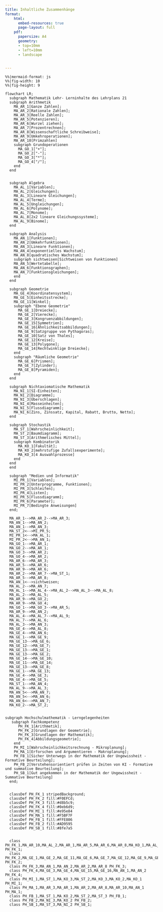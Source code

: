 ```yaml
---
title: Inhaltliche Zusammenhänge
format: 
    html:
      embed-resources: true
      page-layout: full
    pdf: 
      papersize: A4
      geometry:
      - top=10mm
      - left=10mm
      - landscape
      
      
---
```



```mermaid
%%|mermaid-format: js
%%|fig-width: 10
%%|fig-height: 9

flowchart LR;
  subgraph Mathematik Lehr- Lerninhalte des Lehrplans 21
  subgraph Arithmetik
    MA_AR_1[Ganze Zahlen];
    MA_AR_2[Rationale Zahlen];
    MA_AR_3[Reelle Zahlen];
    MA_AR_5[Potenzieren];
    MA_AR_6[Wurzel ziehen];
    MA_AR_7[Prozentrechnen];
    MA_AR_8[Wissenschaftliche Schreibweise];
    MA_AR_9[Umkehroperationen];
    MA_AR_10[Primzahlen]
    subgraph Grundoperationen
      MA_GO_1["+"];
      MA_GO_2["-"];
      MA_GO_3["*"];
      MA_GO_4["/"];
    end
  end
  
  
  subgraph Algebra
    MA_AL_1[Variablen];
    MA_AL_2[Gleichungen];
    MA_AL_3[Lineare Gleichungen];
    MA_AL_4[Terme];
    MA_AL_5[Ungleichungen];
    MA_AL_6[Polynome];
    MA_AL_7[Monome];
    MA_AL_8[2x2 lineare Gleichungssysteme];
    MA_AL_9[Binome];
  end
  
  subgraph Analysis
    MA_AN_1[Funktionen];
    MA_AN_2[Umkehrfunktionen];
    MA_AN_3[Lineare Funktionen];
    MA_AN_4[exponentielles Wachstum];
    MA_AN_8[quadratisches Wachstum];
    subgraph sichtweisen[Sichtweisen von Funktionen]
    MA_AN_5[Wertetabelle];
    MA_AN_6[Funktionsgraphen];
    MA_AN_7[Funktionsgleichungen];
    end
  end
  
  subgraph Geometrie
    MA_GE_4[Koordinatensystem];
    MA_GE_5[Einheitsstrecke];
    MA_GE_11[Winkel];
    subgraph "Ebene Geometrie"
      MA_GE_1[Dreiecke];
      MA_GE_2[Vierecke];
      MA_GE_3[Kongruenzabbildungen];
      MA_GE_15[Symmetrien];
      MA_GE_16[Ähnlichkeitsabbildungen];
      MA_GE_9[Satzgruppe von Pythagoras];
      MA_GE_10[Satz von Thales];
      MA_GE_12[Kreise];
      MA_GE_13[Polygone];
      MA_GE_14[Rechtwinklige Dreiecke];
    end
    subgraph "Räumliche Geometrie"
      MA_GE_6[Prismen];
      MA_GE_7[Zylinder];
      MA_GE_8[Pyramiden];
    end
  end
  
  subgraph Nichtaxiomatische Mathematik
    MA_NI_1[SI-Einheiten];
    MA_NI_2[Diagramme];
    MA_NI_3[Überschlagen];
    MA_NI_4[Masseinheiten];
    MA_NI_5[Flussdiagramm];
    MA_NI_6[Zins, Zinssatz, Kapital, Rabatt, Brutto, Netto];
  end
  
  subgraph Stochastik
    MA_ST_1[Wahrscheinlichkeit];
    MA_ST_2[Baumdiagramm];
    MA_ST_3[Arithmetisches Mittel];
    subgraph Kombinatorik
      MA_KO_1[Fakultät];
      MA_KO_2[mehrstufige Zufallsexperimente];
      MA_KO_3[4 Auswahlprozesse]
    end
  end
  end
  
  subgraph "Medien und Informatik"
    MI_PR_1[Variablen];
    MI_PR_2[Unterprogramme, Funktionen];
    MI_PR_3[Schleifen];
    MI_PR_4[Listen];
    MI_PR_5[Flussdiagramm];
    MI_PR_6[Parameter];
    MI_PR_7[Bedingte Anweisungen]
  end;
  
  MA_AR_1-->MA_AR_2-->MA_AR_3;
  MA_AN_1-->MA_AN_2;
  MA_AN_1-->MA_AN_3;
  MA_ST_2<-->MI_PR_5;
  MI_PR_1<-->MA_AL_1;
  MI_PR_2<-->MA_AN_1;
  MA_GO_1-->MA_AR_1;
  MA_GO_2-->MA_AR_1;
  MA_GO_3-->MA_AR_2;
  MA_GO_4-->MA_AR_2;
  MA_AR_6-->MA_AR_3;
  MA_AR_5-->MA_AR_6;
  MA_AR_9-->MA_AR_6;
  MA_AR_2-->MA_AR_7-->MA_ST_1;
  MA_AR_5-->MA_AR_8;
  MA_AN_1<-->sichtweisen;
  MA_AL_2-->MA_AN_7;
  MA_AL_1-->MA_AL_4-->MA_AL_2-->MA_AL_3-->MA_AL_8;
  MA_AL_2-->MA_AL_5;
  MA_AR_9-->MA_GO_2;
  MA_AR_9-->MA_GO_4;
  MA_GO_1-->MA_GO_3-->MA_AR_5;
  MA_AR_9-->MA_AN_2;
  MA_AL_4-->MA_AL_7-->MA_AL_9;  
  MA_AL_7-->MA_AL_6;
  MA_AL_3-->MA_AN_3;
  MA_GE_4-->MA_AL_8;
  MA_GE_4-->MA_AN_6;
  MA_GE_1-->MA_GE_9;
  MA_GE_13-->MA_GE_6;
  MA_GE_12-->MA_GE_7;
  MA_GE_13-->MA_GE_1;
  MA_GE_13-->MA_GE_2;
  MA_GE_14-->MA_GE_10;
  MA_GE_11-->MA_GE_14;
  MA_GE_13-->MA_GE_8;
  MA_GE_1-->MA_GE_13;
  MA_GE_4-->MA_GE_3;
  MA_GE_4-->MA_GE_5;
  MA_ST_1-->MA_AN_4;
  MA_AL_9-->MA_AL_3;
  MA_AN_5<-->MA_AN_7;
  MA_AN_5<-->MA_AN_6;
  MA_AN_6<-->MA_AN_7;
  MA_KO_2-->MA_ST_2;
  
  
subgraph Hochschulmathematik - Lerngelegenheiten
   subgraph Fachkompetenz
      PH_FK_1[Arithmetik];
      PH_FK_2[Grundlagen der Geometrie];
      PH_FK_3[Grundlagen der Mathematik];
      PH_FK_4[Abbildungsgeometrie];
    end
    PH_MI_1[Wahrscheinlichkeitsrechnung - Mikroplanung];
    PH_MA_1[Erforschen und Argumentieren - Makroplanung];
    PH_FB_1[Sicher Unterwegs in der Mathematik der Ungewissheit - Formative Beurteilung];
    PH_FB_2[Verstehensorientiert prüfen in Zeiten von KI - Formative und summative Beurteilung];
    PH_SB_1[Gut angekommen in der Mathematik der Ungewissheit - Summative Beurteilung]
  end;
  
  
  classDef PH_FK_1 stripedBackground;
  classDef PH_FK_2 fill:#F0EFCd;
  classDef PH_FK_3 fill:#d8b5c9;
  classDef PH_FK_4 fill:#0eb6d9;
  classDef PH_MI_1 fill:#e95e84
  classDef PH_MA_1 fill:#F5BF7F
  classDef PH_FB_1 fill:#FFE806
  classDef PH_FB_2 fill:#AD9595
  classDef PH_SB_1 fill:#8fe7a5


  class PH_FK_1,MA_AR_10,MA_AL_2,MA_AR_1,MA_AR_5,MA_AR_6,MA_AR_8,MA_KO_1,MA_AL_9,MA_AL_4,MA_AL_6,MA_AL_7 PH_FK_1;
  class PH_FK_2,MA_GE_1,MA_GE_2,MA_GE_11,MA_GE_6,MA_GE_7,MA_GE_12,MA_GE_9,MA_GE_10,MA_GE_13,MA_GE_14,MA_GE_8 PH_FK_2;
  class PH_FK_3,MA_AN_1,MA_AN_2,MA_AR_2,MA_AR_8 PH_FK_3;
  class PH_FK_4,MA_GE_3,MA_GE_4,MA_GE_15,MA_GE_16,MA_AN_1,MA_AN_2 PH_FK_4;
  class PH_MI_1,MA_ST_1,MA_KO_3,MA_ST_2,MA_KO_3,MA_KO_2,MA_KO_1 PH_MI_1;
  class PH_MA_1,MA_AR_3,MA_AR_1,MA_AR_2,MA_AR_8,MA_AR_10,MA_AN_1 PH_MA_1;
  class PH_FB_1,MA_ST_1,MA_KO_2,MA_ST_2,MA_ST_3 PH_FB_1;
  class PH_FB_2,MA_NI_3,MA_KO_2 PH_FB_2;
  class PH_SB_1,MA_ST_3,MA_NI_2 PH_SB_1;
```




